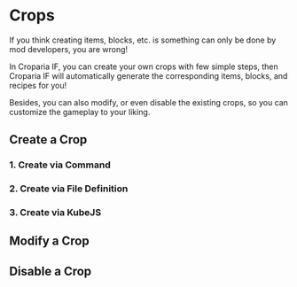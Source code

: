 # Crops

If you think creating items, blocks, etc. is something can only be done by mod developers, you are wrong!

In Croparia IF, you can create your own crops with few simple steps, then Croparia IF will automatically generate the
corresponding items, blocks, and recipes for you!

Besides, you can also modify, or even disable the existing crops, so you can customize the gameplay to your liking.

## Create a Crop

### 1. Create via Command

### 2. Create via File Definition

### 3. Create via KubeJS

## Modify a Crop

## Disable a Crop